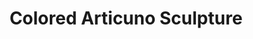 ---
title: "Colored Articuno Sculpture"
meta_title: "Colored Articuno Sculpture craft"
description: "Craft de Colored Articuno Sculpture"
rank: "a"
draft: false
name: "Colored Articuno Sculpture"
recipe_img: "https://wiki.pokexgames.com/images/7/7a/Colored_Articuno_Sculpture.png"
level: 90
craft_time: 432000
result: 1
value_npc: 1
ingredients:
  - name: "Articuno Sculpture"
    quantity: 1
    item_img: "https://wiki.pokexgames.com/images/thumb/0/08/Articuno_Sculpture.png/40px-Articuno_Sculpture.png"
    value_npc: 1
  - name: "Seavell Urn"
    quantity: 1
    item_img: "https://wiki.pokexgames.com/images/b/bb/Seavell_Urn.png"
    value_npc: 1
  - name: "Beautiful Scales"
    quantity: 10
    item_img: "https://wiki.pokexgames.com/images/9/90/Beautiful_Scales.png"
    value_npc: 1
  - name: "Blue Dye"
    quantity: 50
    item_img: "https://wiki.pokexgames.com/images/c/c9/Blue_Dye.png"
    value_npc: 1
  - name: "Gold Bar"
    quantity: 20
    item_img: "https://wiki.pokexgames.com/images/0/07/Gold_bar.png"
    value_npc: 1
---